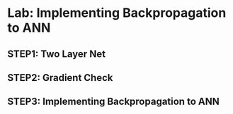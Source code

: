 # Lab: Implementing Backpropagation to ANN 

## STEP1: Two Layer Net

## STEP2: Gradient Check

## STEP3: Implementing Backpropagation to ANN